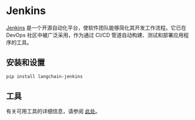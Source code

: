 # Jenkins

[Jenkins](https://www.jenkins.io/) 是一个开源自动化平台，使软件团队能够简化其开发工作流程。它已在 DevOps 社区中被广泛采用，作为通过 CI/CD 管道自动构建、测试和部署应用程序的工具。


## 安装和设置

```bash
pip install langchain-jenkins
```

## 工具

有关可用工具的详细信息，请参阅 [此处](/docs/integrations/tools/jenkins)。